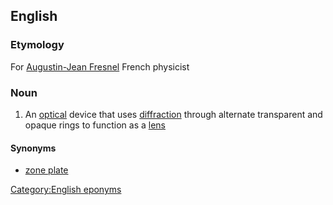 ==English==

===Etymology===
For [[w:Augustin-Jean Fresnel|Augustin-Jean Fresnel]] French physicist

===Noun===
{{wikipedia|zone plate}}
{{en-noun|head=[[Fresnel]] [[zone]] [[plate]]}}

# {{label|en|physics}} An [[optical]] device that uses [[diffraction]] through alternate transparent and opaque rings to function as a [[lens]]

====Synonyms====
* [[zone plate]]

[[Category:English eponyms]]